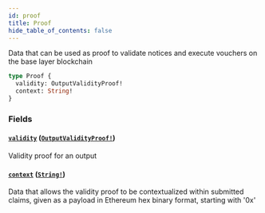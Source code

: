 ```yaml
---
id: proof
title: Proof
hide_table_of_contents: false
---
```



Data that can be used as proof to validate notices and execute vouchers on the base layer blockchain

```graphql
type Proof {
  validity: OutputValidityProof!
  context: String!
}
```


### Fields

#### [`validity`](#) ([`OutputValidityProof!`](/cartesi-rollups/next/api/graphql/objects/output-validity-proof))

Validity proof for an output


#### [`context`](#) ([`String!`](/cartesi-rollups/next/api/graphql/scalars/string))

Data that allows the validity proof to be contextualized within submitted claims, given as a payload in Ethereum hex binary format, starting with '0x'




